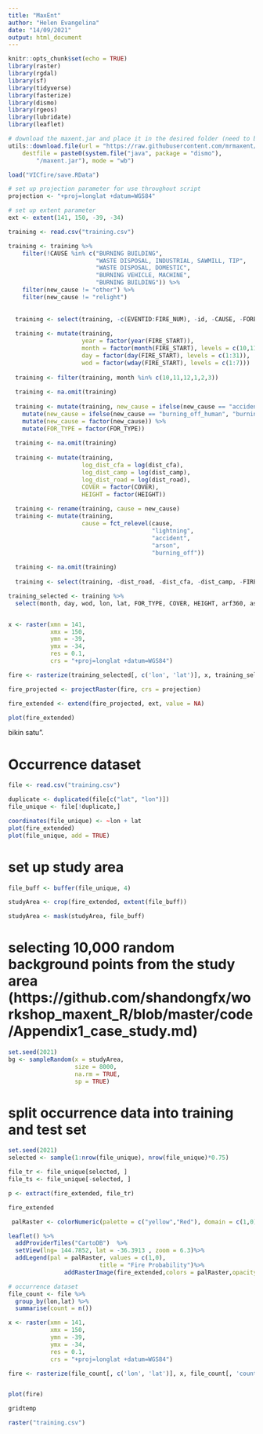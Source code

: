 ```yaml
---
title: "MaxEnt"
author: "Helen Evangelina"
date: "14/09/2021"
output: html_document
---
```


```r
knitr::opts_chunk$set(echo = TRUE)
library(raster)
library(rgdal)
library(sf)
library(tidyverse)
library(fasterize)
library(dismo)
library(rgeos)
library(lubridate)
library(leaflet)
```

```r
# download the maxent.jar and place it in the desired folder (need to be accessible by the dismo) 
utils::download.file(url = "https://raw.githubusercontent.com/mrmaxent/Maxent/master/ArchivedReleases/3.3.3k/maxent.jar", 
    destfile = paste0(system.file("java", package = "dismo"), 
        "/maxent.jar"), mode = "wb")
```


```r
load("VICfire/save.RData")
```

```r
# set up projection parameter for use throughout script
projection <- "+proj=longlat +datum=WGS84"

# set up extent parameter 
ext <- extent(141, 150, -39, -34)
```

```r
training <- read.csv("training.csv")

training <- training %>%
    filter(!CAUSE %in% c("BURNING BUILDING",
                         "WASTE DISPOSAL, INDUSTRIAL, SAWMILL, TIP",
                         "WASTE DISPOSAL, DOMESTIC",
                         "BURNING VEHICLE, MACHINE",
                         "BURNING BUILDING")) %>%
    filter(new_cause != "other") %>%
    filter(new_cause != "relight")
  
  
  training <- select(training, -c(EVENTID:FIRE_NUM), -id, -CAUSE, -FOREST, -FOR_CODE, -FOR_CAT)
  
  training <- mutate(training,
                     year = factor(year(FIRE_START)),
                     month = factor(month(FIRE_START), levels = c(10,11,12,1,2,3)),
                     day = factor(day(FIRE_START), levels = c(1:31)),
                     wod = factor(wday(FIRE_START), levels = c(1:7)))
  
  training <- filter(training, month %in% c(10,11,12,1,2,3))
  
  training <- na.omit(training)
  
  training <- mutate(training, new_cause = ifelse(new_cause == "accidental_human", "accident", new_cause)) %>%
    mutate(new_cause = ifelse(new_cause == "burning_off_human", "burning_off", new_cause)) %>%
    mutate(new_cause = factor(new_cause)) %>%
    mutate(FOR_TYPE = factor(FOR_TYPE))
  
  training <- na.omit(training)
  
  training <- mutate(training,
                     log_dist_cfa = log(dist_cfa),
                     log_dist_camp = log(dist_camp),
                     log_dist_road = log(dist_road),
                     COVER = factor(COVER),
                     HEIGHT = factor(HEIGHT))
  
  training <- rename(training, cause = new_cause)
  training <- mutate(training,
                     cause = fct_relevel(cause,
                                         "lightning",
                                         "accident",
                                         "arson",
                                         "burning_off"))
  
  training <- na.omit(training)
  
  training <- select(training, -dist_road, -dist_cfa, -dist_camp, -FIRE_START)
```

```r
training_selected <- training %>%
  select(month, day, wod, lon, lat, FOR_TYPE, COVER, HEIGHT, arf360, ase90, ase180, ase720, amaxt90, amaxt180, amaxt720, amint180, ws, aws_m12, aws_m24, log_dist_camp, log_dist_cfa, log_dist_road)
```

```r

```


```r
x <- raster(xmn = 141,
            xmx = 150, 
            ymn = -39,
            ymx = -34,
            res = 0.1, 
            crs = "+proj=longlat +datum=WGS84")

fire <- rasterize(training_selected[, c('lon', 'lat')], x, training_selected[, c('arf360', 'ws')])

fire_projected <- projectRaster(fire, crs = projection)

fire_extended <- extend(fire_projected, ext, value = NA)

plot(fire_extended)
```

bikin satu". 


# Occurrence dataset
```r
file <- read.csv("training.csv")
```

```r
duplicate <- duplicated(file[c("lat", "lon")])
file_unique <- file[!duplicate,]
```

```r
coordinates(file_unique) <- ~lon + lat
plot(fire_extended)
plot(file_unique, add = TRUE)
```

# set up study area
```r
file_buff <- buffer(file_unique, 4)
```
```r
studyArea <- crop(fire_extended, extent(file_buff))

studyArea <- mask(studyArea, file_buff)
```


# selecting 10,000 random background points from the study area (https://github.com/shandongfx/workshop_maxent_R/blob/master/code/Appendix1_case_study.md)
```r
set.seed(2021)
bg <- sampleRandom(x = studyArea,
                   size = 8000,
                   na.rm = TRUE,
                   sp = TRUE)
```


# split occurrence data into training and test set 
```r
set.seed(2021)
selected <- sample(1:nrow(file_unique), nrow(file_unique)*0.75)

file_tr <- file_unique[selected, ]
file_ts <- file_unique[-selected, ]
```

```r
p <- extract(fire_extended, file_tr)
```





```r
fire_extended
```

```r
 palRaster <- colorNumeric(palette = c("yellow","Red"), domain = c(1,0), na.color = "transparent")

leaflet() %>%
  addProviderTiles("CartoDB")  %>%
  setView(lng= 144.7852, lat = -36.3913 , zoom = 6.3)%>%
  addLegend(pal = palRaster, values = c(1,0),
                          title = "Fire Probability")%>%
                addRasterImage(fire_extended,colors = palRaster,opacity = .4)
```

```r
# occurrence dataset
file_count <- file %>%
  group_by(lon,lat) %>%
  summarise(count = n())

x <- raster(xmn = 141,
            xmx = 150, 
            ymn = -39,
            ymx = -34,
            res = 0.1, 
            crs = "+proj=longlat +datum=WGS84")

fire <- rasterize(file_count[, c('lon', 'lat')], x, file_count[, 'count'])


plot(fire)

```



```r
gridtemp
```


```r
raster("training.csv")
```

